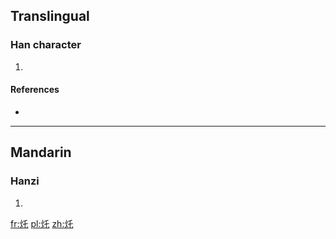 ==Translingual==

===Han character===
{{Han char|rn=86|rad=火|as=03|sn=7|four=|canj=FHP}}

# {{defn|Han|sort=火03}}

====References====
* {{Han ref|kx=0666.130|dkj=18874|dj=1075.180|hdz=32189.120|uh=7079|ud=28793}}

----

==Mandarin==

===Hanzi===
{{cmn-hanzi|pin=[[zhà]] ([[zha4]]); [[yù]] ([[yu4]])|wg=cha<sup>4</sup>; yu<sup>4</sup>}}

# {{defn|lang=cmn|sort=火03}}

[[fr:灹]]
[[pl:灹]]
[[zh:灹]]